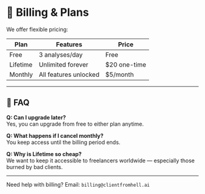 # 💸 Billing & Plans

We offer flexible pricing:

| Plan     | Features              | Price        |
| -------- | --------------------- | ------------ |
| Free     | 3 analyses/day        | Free         |
| Lifetime | Unlimited forever     | $20 one-time |
| Monthly  | All features unlocked | $5/month     |

---

## 🤔 FAQ

**Q: Can I upgrade later?**  
Yes, you can upgrade from free to either plan anytime.

**Q: What happens if I cancel monthly?**  
You keep access until the billing period ends.

**Q: Why is Lifetime so cheap?**  
We want to keep it accessible to freelancers worldwide — especially those burned by bad clients.

---

Need help with billing? Email: `billing@clientfromhell.ai`
